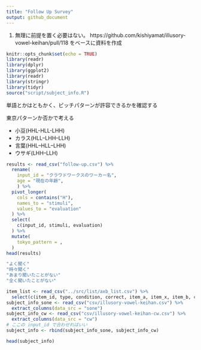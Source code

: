 ```yaml
---
title: "Follow Up Survey"
output: github_document
---
```


1. 無理に前提を置く必要はない。
https://github.com/kishiyamat/illusory-vowel-keihan/pull/118 をベースに資料を作成

```r
knitr::opts_chunk$set(echo = TRUE)
library(readr)
library(dplyr)
library(ggplot2)
library(readr)
library(stringr)
library(tidyr)
source("script/subject_info.R")
```

単語とかはともかく、ピッチパターンが許容できるかを確認する

東京パターンか否かで考える

- 小豆(HHL-HLL-LHH)
- カラス(HLL--LHH--LLH)
- 言葉(HHL--HLL--LHH)
- ウサギ(LHH--LLH)

```r
results <- read_csv("follow-up.csv") %>% 
  rename(
    input_id = "クラウドワークスのワーカー名",
    age = "現在の年齢",
    ) %>% 
  pivot_longer(
    cols = contains("H"),
    names_to = "stimuli",
    values_to = "evaluation"
  ) %>% 
  select(
    c(input_id, stimuli, evaluation)
  ) %>% 
  mutate(
    tokyo_pattern = ,
  )
head(results)

"よく聞く"
"時々聞く"
"あまり聞いたことがない"
"全く聞いたことがない"
```

```r
item_list <- read_csv("../src/list/axb_list.csv") %>%
  select(c(item_id, type, condition, correct, item_a, item_x, item_b, c1, c2))
subject_info_sone <- read_csv("csv/illusory-vowel-keihan.csv") %>%
  extract_columns(data_src = "sone")
subject_info_cw <- read_csv("csv/illusory-vowel-keihan-cw.csv") %>%
  extract_columns(data_src = "cw")
# ここの input_id で合わせればいい
subject_info <- rbind(subject_info_sone, subject_info_cw)
```

```r
head(subject_info)

```


